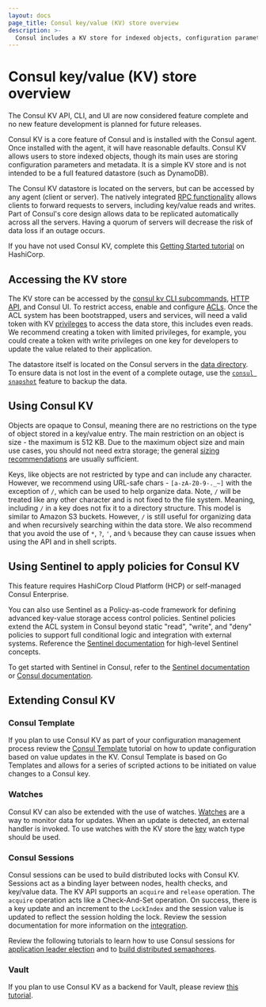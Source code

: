 ```yaml
---
layout: docs
page_title: Consul key/value (KV) store overview
description: >-
  Consul includes a KV store for indexed objects, configuration parameters, and metadata that you can use to dynamically configure apps. Learn about accessing and using the KV store to extend Consul's functionality through watches, sessions, and Consul Template.
---
```


# Consul key/value (KV) store overview

<Note>
The Consul KV API, CLI, and UI are now considered feature complete and no new feature development is planned for future releases.
</Note>

Consul KV is a core feature of Consul and is installed with the Consul agent. Once installed with the agent, it will have reasonable defaults. Consul KV allows users to store indexed objects, though its main uses are storing configuration parameters and metadata. It is a simple KV store and is not intended to be a full featured datastore (such as DynamoDB).

The Consul KV datastore is located on the servers, but can be accessed by any agent (client or server). The natively integrated [RPC functionality](/consul/docs/architecture) allows clients to forward requests to servers, including key/value reads and writes. Part of Consul's core design allows data to be replicated automatically across all the servers. Having a quorum of servers will decrease the risk of data loss if an outage occurs.

If you have not used Consul KV, complete this [Getting Started tutorial](/consul/tutorials/interactive/get-started-key-value-store?utm_source=docs) on HashiCorp.

## Accessing the KV store

The KV store can be accessed by the [consul kv CLI subcommands](/consul/commands/kv), [HTTP API](/consul/api-docs/kv), and Consul UI. To restrict access, enable and configure [ACLs](/consul/docs/secure-consul/acl). Once the ACL system has been bootstrapped, users and services, will need a valid token with KV [privileges](/consul/docs/secure-consul/acl/rules#key-value-rules) to access the data store, this includes even reads. We recommend creating a token with limited privileges, for example, you could create a token with write privileges on one key for developers to update the value related to their application.

The datastore itself is located on the Consul servers in the [data directory](/consul/docsreference-cli/agent#_data_dir). To ensure data is not lost in the event of a complete outage, use the [`consul snapshot`](/consul/commands/snapshot/restore) feature to backup the data.

## Using Consul KV

Objects are opaque to Consul, meaning there are no restrictions on the type of object stored in a key/value entry. The main restriction on an object is size - the maximum is 512 KB. Due to the maximum object size and main use cases, you should not need extra storage; the general [sizing recommendations](/consul/docs/agent/config/config-files#kv_max_value_size) are usually sufficient.

Keys, like objects are not restricted by type and can include any character. However, we recommend using URL-safe chars - `[a-zA-Z0-9-._~]` with the exception of `/`, which can be used to help organize data. Note, `/` will be treated like any other character and is not fixed to the file system. Meaning, including `/` in a key does not fix it to a directory structure. This model is similar to Amazon S3 buckets. However, `/` is still useful for organizing data and when recursively searching within the data store. We also recommend that you avoid the use of `*`, `?`, `'`, and `%` because they can cause issues when using the API and in shell scripts.

## Using Sentinel to apply policies for Consul KV 

<EnterpriseAlert>

This feature requires HashiCorp Cloud Platform (HCP) or self-managed Consul Enterprise.

</EnterpriseAlert>

You can also use Sentinel as a Policy-as-code framework for defining advanced key-value storage access control policies. Sentinel policies extend the ACL system in Consul beyond static "read", "write", and "deny" policies to support full conditional logic and integration with external systems. Reference the [Sentinel documentation](https://docs.hashicorp.com/sentinel/concepts) for high-level Sentinel concepts.

To get started with Sentinel in Consul, refer to the [Sentinel documentation](https://docs.hashicorp.com/sentinel/consul) or [Consul documentation](/consul/docs/agent/sentinel).

## Extending Consul KV

### Consul Template

If you plan to use Consul KV as part of your configuration management process review the [Consul Template](/consul/tutorials/developer-configuration/consul-template?utm_source=docs) tutorial on how to update configuration based on value updates in the KV. Consul Template is based on Go Templates and allows for a series of scripted actions to be initiated on value changes to a Consul key.

### Watches

Consul KV can also be extended with the use of watches. [Watches](/consul/docs/dynamic-app-config/watches) are a way to monitor data for updates. When an update is detected, an external handler is invoked. To use watches with the KV store the [key](/consul/docs/dynamic-app-config/watches#key) watch type should be used.

### Consul Sessions

Consul sessions can be used to build distributed locks with Consul KV. Sessions act as a binding layer between nodes, health checks, and key/value data. The KV API supports an `acquire` and `release` operation. The `acquire` operation acts like a Check-And-Set operation. On success, there is a key update and an increment to the `LockIndex` and the session value is updated to reflect the session holding the lock. Review the session documentation for more information on the [integration](/consul/docs/dynamic-app-config/sessions#k-v-integration).

Review the following tutorials to learn how to use Consul sessions for [application leader election](/consul/tutorials/developer-configuration/application-leader-elections) and to [build distributed semaphores](/consul/tutorials/developer-configuration/distributed-semaphore).

### Vault

If you plan to use Consul KV as a backend for Vault, please review [this tutorial](/vault/tutorials/day-one-consul/ha-with-consul?utm_source=docs).